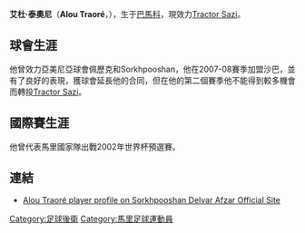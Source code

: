 {{Link style|time=2015-12-11T11:12:36+00:00}}
{{Football player infobox|
| image = [[File:Replace_this_image_male.svg|150px]]  <!-- only free-content images are allowed for depicting living people - see [[WP:NONFREE|WP:NONFREE]] --> |
playername = 泰奧尼|

fullname = Alou Traoré|
height = |
nickname = |
dateofbirth = {{Birth date and age|1974|11|6}}|
cityofbirth = [[巴馬科|巴馬科]]|
countryofbirth = [[馬里|馬里]]|
currentclub = [[:en:Tractor_Sazi_F.C.|Tractor Sazi]]|
clubnumber = 34|
position = [[後衛_(足球)|後衛]]|
youthyears = |
youthclubs = |
years = 2002-03<br />2003-05<br />2005-07<br />2007-09<br />2009-|
clubs = [[:en:FC_Pyunik|佩歷克]]<br />[[:en:Djoliba_Athletic_Club|迪祖歷巴]]<br />[[:en:Sorkhpooshan_Delvar_Afzar_F.C.|Sorkhpooshan]]<br />[[:en:Saipa_F.C.|沙巴]]<br />[[:en:Tractor_Sazi_F.C.|Tractor Sazi]]|
caps(goals) = <br /><br /> <br /> {{0}}31{{0}} (1) <br />{{0}}12{{0}} (0)|
nationalyears = 2000-02|
nationalteam = [[馬里國家足球隊|馬里]] |
nationalcaps(goals) = {{0}}{{0}}4{{0}} (0)|
pcupdate = 7 February 2010|
ntupdate = May 2009
}}

'''艾杜·泰奧尼'''（'''Alou Traoré'''，{{bd|1974年|11月6日|catidx=Alou Traoré}}），生于[[巴馬科|巴馬科]]，現效力[[:en:Tractor_Sazi_F.C.|Tractor Sazi]]。

== 球會生涯 ==
他曾效力亞美尼亞球會佩歷克和Sorkhpooshan，他在2007-08賽季加盟沙巴，並有了良好的表現，獲球會延長他的合同，但在他的第二個賽季他不能得到較多機會而轉投[[:en:Tractor_Sazi_F.C.|Tractor Sazi]]。

== 國際賽生涯 ==
他曾代表馬里國家隊出戰2002年世界杯預選賽。

== 連結 ==
* [http://www.delvarafzar-fc.com/default.aspx?alias=Traore&init Alou Traoré player profile on Sorkhpooshan Delvar Afzar Official Site]{{dead link|date=2018年1月 |bot=InternetArchiveBot |fix-attempted=yes }}

{{DEFAULTSORT:Traore, Alou}}
[[Category:足球後衛|Category:足球後衛]]
[[Category:馬里足球運動員|Category:馬里足球運動員]]